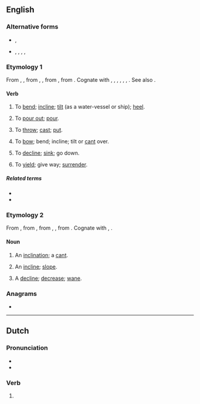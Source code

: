 ==English==

===Alternative forms===
* {{l|en|heeld}}, {{l|en|heald}}
* {{l|en|heild}}, {{l|en|hild}}, {{l|en|hyld}}, {{l|en|held}}, {{l|en|helde}} {{qualifier|obsolete}}

===Etymology 1===
From {{inh|en|enm|heelden}}, {{m|enm|helden}}, from {{inh|en|ang|hieldan}}, {{m|ang|heldan||to lean, incline, slope, force downwards, bow or bend down}}, from {{inh|en|gem-pro|*halþijaną||to bend, incline, pour, empty}}, from {{der|en|ine-pro|*kel-||to tilt, tip, incline}}. Cognate with {{cog|nl|hellen||to incline}}, {{cog|nds|hellen||to incline}}, {{cog|gmh|helden||to incline}}, {{cog|da|hælde||to tilt, lean, slant, slope}}, {{cog|sv|hälla||to tilt, pour}}, {{cog|is|halla||incline, lean sideways, heel over}}, {{cog|is|hella||to pur}}. See also {{l|en|heel}}.

====Verb====
{{en-verb}}

# {{lb|en|transitive}} To [[bend]]; [[incline]]; [[tilt]] (as a water-vessel or ship); [[heel]].
# {{lb|en|transitive}} To [[pour out]]; [[pour]].
# {{lb|en|transitive}} To [[throw]]; [[cast]]; [[put]].
# {{lb|en|intransitive}} To [[bow]]; bend; incline; tilt or [[cant]] over.
# {{lb|en|intransitive}} To [[decline]]; [[sink]]; go down.
# {{lb|en|intransitive}} To [[yield]]; give way; [[surrender]].

=====Related terms=====
* {{l|en|hade}}
* {{l|en|heel}}

===Etymology 2===
From {{inh|en|enm|held}}, from {{inh|en|ang|hielde||slope, declivity}}, from {{inh|en|gem-pro|*halþijōn}}, {{m|gem-pro|*halþijō||inclination, slope}}, from {{der|en|ine-pro|*kel-||to tilt, tip, incline}}. Cognate with {{cog|de|Halde||slope}}, {{cog|da|hæld||an incline, slope}}.

====Noun====
{{en-noun}}

# An [[inclination]]; a [[cant]].
# {{lb|en|UK|_|dialectal}} An [[incline]]; [[slope]].
# A [[decline]]; [[decrease]]; [[wane]].

===Anagrams===
* {{anagrams|en|a=dehil|Delhi|Diehl|hidel|hidle}}

----

==Dutch==

===Pronunciation===
* {{audio|nl|Nl-hield.ogg|Audio}}
* {{rhymes|nl|ilt|s=1}}

===Verb===
{{head|nl|verb form}}

# {{nl-verb form of|n=sg|t=past|houden}}